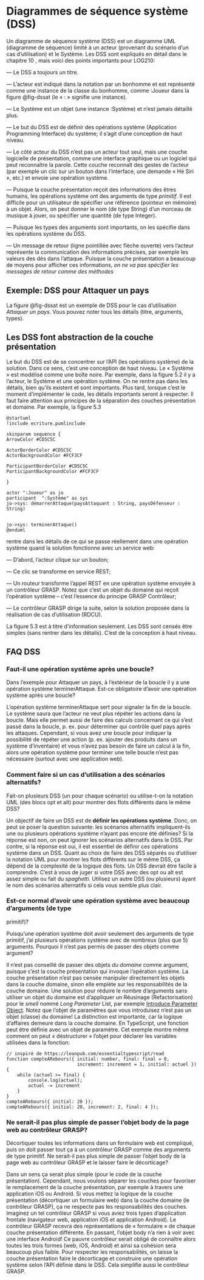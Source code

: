 # Diagrammes de séquence système (DSS)

Un diagramme de séquence système (DSS) est un diagramme UML (diagramme de séquence) limité à un
acteur (provenant du scénario d’un cas d’utilisation) et le Système. Les DSS sont expliqués en détail dans le
chapitre 10 \faBook<i class="fa-solid fa-book"></i>, mais voici des points importants pour LOG210:

— Le DSS a toujours un titre.

— L’acteur est indiqué dans la notation par un bonhomme et est représenté comme une instance de la
classe du bonhomme, comme :Joueur dans la figure @fig-dssat (le « : » signifie une instance).

— Le Système est un objet (une instance :Système) et n’est jamais détaillé plus.

— Le but du DSS est de définir des opérations système (Application Programming Interface) du système;
il s’agit d’une conception de haut niveau.

— Le côté acteur du DSS n’est pas un acteur tout seul, mais une couche logicielle de présentation,
comme une interface graphique ou un logiciel qui peut reconnaître la parole. Cette couche reconnaît
des gestes de l’acteur (par exemple un clic sur un bouton dans l’interface, une demande « Hé Siri »,
etc.) et envoie une opération système.

— Puisque la couche présentation reçoit des informations des êtres humains, les opérations système ont
des arguments de type *primitif*. Il est difficile pour un utilisateur de spécifier une référence (pointeur
en mémoire) à un objet. Alors, on peut donner le nom (de type String) d’un morceau de musique
à jouer, ou spécifier une quantité (de type Integer).

— Puisque les types des arguments sont importants, on les spécifie dans les opérations système du DSS.

— Un message de retour (ligne pointillée avec flèche ouverte) vers l’acteur représente la communication des informations précises, par exemple les valeurs des dés dans l’attaque. Puisque la couche
présentation a beaucoup de moyens pour afficher ces informations, *on ne va pas spécifier les messages de retour comme des méthodes*

## Exemple: DSS pour Attaquer un pays

La figure @fig-dssat est un exemple de DSS pour le cas d’utilisation *Attaquer un pays*. Vous pouvez noter tous les
détails (titre, arguments, types).

## Les DSS font abstraction de la couche présentation

Le but du DSS est de se concentrer sur l’API (les opérations système) de la solution. Dans ce sens, c’est
une conception de haut niveau. Le « Système » est modélisé comme une boîte noire. Par exemple, dans la
figure 5.2 il y a l’acteur, le Système et une opération système. On ne rentre pas dans les détails, bien qu’ils
existent et sont importants.
Plus tard, lorsque c’est le moment d’implémenter le code, les détails importants seront à respecter. Il faut
faire attention aux principes de la séparation des couches présentation et domaine. Par exemple, la figure 5.3


```.plantuml
@startuml
!include ecriture.pumlinclude

skinparam sequence {
ArrowColor #CD5C5C	

ActorBorderColor #CD5C5C
ActorBackgroundColor #FCF3CF 	

ParticipantBorderColor #CD5C5C
ParticipantBackgroundColor #FCF3CF 	

}

actor ":Joueur" as jo
participant  ":Système" as sys
jo->sys: démarrerAttaque(paysAttaquant : String, paysDéfenseur : String)


jo->sys: terminerAttaque()
@enduml
```
rentre dans les détails de ce qui se passe réellement dans une opération système quand la solution fonctionne
avec un service web:

— D’abord, l’acteur clique sur un bouton;

— Ce clic se transforme en service REST;

— Un routeur transforme l’appel REST en une opération système envoyée à un contrôleur GRASP.
Notez que c’est un objet du domaine qui reçoit l’opération système – c’est l’essence du principe
GRASP Contrôleur;

— Le contrôleur GRASP dirige la suite, selon la solution proposée dans la réalisation de cas d’utilisation
(RDCU).

::: {.callout-warning appearance="simple" }

La figure 5.3 est à titre d’information seulement. Les DSS sont censés être simples (sans rentrer
dans les détails). C’est de la conception à haut niveau.

:::

## FAQ DSS
### Faut-il une opération système après une boucle?

::: {.callout-important icon="false" appearance="simple" }

Dans l’exemple pour Attaquer un pays, à l’extérieur de la boucle il y a une opération système
terminerAttaque. Est-ce obligatoire d’avoir une opération système après une boucle?

:::

L’opération système terminerAttaque sert pour signaler la fin de la boucle. Le système saura que
l’acteur ne veut plus répéter les actions dans la boucle. Mais elle permet aussi de faire des calculs concernant
ce qui s’est passé dans la boucle, p. ex. pour déterminer qui contrôle quel pays après les attaques.
Cependant, si vous avez une boucle pour indiquer la possibilité de répéter une action (p. ex. ajouter des
produits dans un système d’inventaire) et vous n’avez pas besoin de faire un calcul à la fin, alors une
opération système pour terminer une telle boucle n’est pas nécessaire (surtout avec une application web).

### Comment faire si un cas d’utilisation a des scénarios alternatifs?

::: {.callout-important icon="false" appearance="simple" }

Fait-on plusieurs DSS (un pour chaque scénario) ou utilise-t-on la notation UML (des blocs opt et
alt) pour montrer des flots différents dans le même DSS?

:::

Un objectif de faire un DSS est de **définir les opérations système**. Donc, on peut se poser la question
suivante: les scénarios alternatifs impliquent-ils une ou plusieurs opérations système n’ayant pas encore
été définies? Si la réponse est non, on peut ignorer les scénarios alternatifs dans le DSS. Par contre, si la
réponse est oui, il est essentiel de définir ces opérations système dans un DSS. Quant au choix de faire des
DSS séparés ou d’utiliser la notation UML pour montrer les flots différents sur le même DSS, ça dépend de
la complexité de la logique des flots. Un DSS devrait être facile à comprendre. C’est à vous de juger si votre
DSS avec des opt ou alt est assez simple ou fait du *spaghetti*. Utilisez un autre DSS (ou plusieurs) ayant
le nom des scénarios alternatifs si cela vous semble plus clair.

### Est-ce normal d’avoir une opération système avec beaucoup d’arguments (de type
primitif)?

::: {.callout-important icon="false" appearance="simple" }

Puisqu’une opération système doit avoir seulement des arguments de type primitif, j’ai plusieurs
opérations système avec de nombreux (plus que 5) arguments. Pourquoi il n’est pas permis de passer
des objets comme argument?

:::

Il n’est pas conseillé de passer des objets *du domaine* comme argument, puisque c’est la couche présentation
qui invoque l’opération système. La couche présentation n’est pas censée manipuler directement les objets
dans la couche domaine, sinon elle empiète sur les responsabilités de la couche domaine.
Une solution pour réduire le nombre d’arguments sans utiliser un objet du domaine est d’appliquer un
Réusinage (Refactorisation) pour le *smell* nommé *Long Parameter* List, par exemple [Introduce Parameter
Object](https://refactoring.com/catalog/introduceParameterObject.html). Notez que l’objet de paramètres que vous introduisez n’est pas un objet (classe) du domaine! La distinction est importante, car la logique d’affaires demeure dans la couche domaine. En TypeScript, une fonction peut être définie avec un objet de paramètre. Cet exemple montre même comment on peut « déstructurer » l’objet pour déclarer les variables utilisées dans la fonction:

    // inspiré de https://leanpub.com/essentialtypescript/read
    function compteARebours({ initial: number, final: final = 0,
                              increment: increment = 1, initial: actuel }) {
        while (actuel >= final) {
            console.log(actuel);
            actuel -= increment
        }
    }
    compteARebours({ initial: 20 });
    compteARebours({ initial: 20, increment: 2, final: 4 });

### Ne serait-il pas plus simple de passer l’objet body de la page web au contrôleur GRASP?

::: {.callout-important icon="false" appearance="simple" }

Décortiquer toutes les informations dans un formulaire web est compliqué, puis on doit passer tout
ça à un contrôleur GRASP comme des arguments de type primitif. Ne serait-il pas plus simple de
passer l’objet body de la page web au contrôleur GRASP et le laisser faire le décorticage?

:::

Dans un sens ça serait plus simple (pour le code de la couche présentation). Cependant, nous voulons
séparer les couches pour favoriser le remplacement de la couche présentation, par exemple à travers une
application iOS ou Android.
Si vous mettez la logique de la couche présentation (décortiquer un formulaire web) dans la couche domaine
(le contrôleur GRASP), ça ne respecte pas les responsabilités des couches. Imaginez un tel contrôleur GRASP
si vous aviez trois types d’application frontale (navigateur web, application iOS et application Android). Le
contrôleur GRASP recevra des représentations de « formulaire » de chaque couche présentation différente.
En passant, l’objet body n’a rien à voir avec une interface Android! Ce pauvre contrôleur serait obligé de
connaître alors toutes les trois formes (web, iOS, Android) et ainsi sa cohésion sera beaucoup plus faible.
Pour respecter les responsabilités, on laisse la couche présentation faire le décorticage et construire une
opération système selon l’API définie dans le DSS. Cela simplifie aussi le contrôleur GRASP.